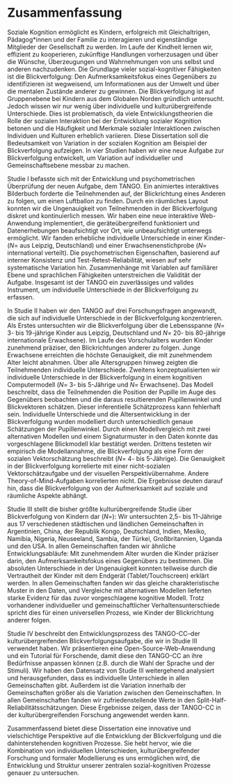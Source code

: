 # Zusammenfassung {#zusammenfassung}

Soziale Kognition ermöglicht es Kindern, erfolgreich mit Gleichaltrigen, Pädagog\*innen und der Familie zu interagieren und eigenständige Mitglieder der Gesellschaft zu werden. Im Laufe der Kindheit lernen wir, effizient zu kooperieren, zukünftige Handlungen vorherzusagen und über die Wünsche, Überzeugungen und Wahrnehmungen von uns selbst und anderen nachzudenken. Die Grundlage vieler sozial-kognitiver Fähigkeiten ist die Blickverfolgung: Den Aufmerksamkeitsfokus eines Gegenübers zu identifizieren ist wegweisend, um Informationen aus der Umwelt und über die mentalen Zustände anderer zu gewinnen. Die Blickverfolgung ist auf Gruppenebene bei Kindern aus dem Globalen Norden gründlich untersucht. Jedoch wissen wir nur wenig über individuelle und kulturübergreifende Unterschiede. Dies ist problematisch, da viele Entwicklungstheorien die Rolle der sozialen Interaktion bei der Entwicklung sozialer Kognition betonen und die Häufigkeit und Merkmale sozialer Interaktionen zwischen Individuen und Kulturen erheblich variieren. Diese Dissertation soll die Bedeutsamkeit von Variation in der sozialen Kognition am Beispiel der Blickverfolgung aufzeigen. In vier Studien haben wir eine neue Aufgabe zur Blickverfolgung entwickelt, um Variation auf individueller und Gemeinschaftsebene messbar zu machen.

Studie I befasste sich mit der Entwicklung und psychometrischen Überprüfung der neuen Aufgabe, dem TANGO. Ein animiertes interaktives Bilderbuch forderte die Teilnehmenden auf, der Blickrichtung eines Anderen zu folgen, um einen Luftballon zu finden. Durch ein räumliches Layout konnten wir die Ungenauigkeit von Teilnehmenden in der Blickverfolgung diskret und kontinuierlich messen. Wir haben eine neue interaktive Web-Anwendung implementiert, die geräteübergreifend funktioniert und Datenerhebungen beaufsichtigt vor Ort, wie unbeaufsichtigt unterwegs ermöglicht. Wir fanden erhebliche individuelle Unterschiede in einer Kinder- (*N*\thinspace=\thinspace 387 aus Leipzig, Deutschland) und einer Erwachsenenstichprobe (*N*\thinspace =\thinspace 236 international verteilt). Die psychometrischen Eigenschaften, basierend auf interner Konsistenz und Test-Retest-Reliabilität, wiesen auf sehr systematische Variation hin. Zusammenhänge mit Variablen auf familiärer Ebene und sprachlichen Fähigkeiten unterstreichen die Validität der Aufgabe. Insgesamt ist der TANGO ein zuverlässiges und valides Instrument, um individuelle Unterschiede in der Blickverfolgung zu erfassen.

In Studie II haben wir den TANGO auf drei Forschungsfragen angewandt, die sich auf individuelle Unterschiede in der Blickverfolgung konzentrieren. Als Erstes untersuchten wir die Blickverfolgung über die Lebensspanne (*N*\thinspace =\thinspace 478 3- bis 19-jährige Kinder aus Leipzig, Deutschland und *N*\thinspace =\thinspace 240 20- bis 80-jährige internationale Erwachsene). Im Laufe des Vorschulalters wurden Kinder zunehmend präziser, den Blickrichtungen anderer zu folgen. Junge Erwachsene erreichten die höchste Genauigkeit, die mit zunehmendem Alter leicht abnahmen. Über alle Altersgruppen hinweg zeigten die Teilnehmenden individuelle Unterschiede. Zweitens konzeptualisierten wir individuelle Unterschiede in der Blickverfolgung in einem kognitiven Computermodell (*N*\thinspace =\thinspace 60 3- bis 5-Jährige und *N*\thinspace =\thinspace 50 Erwachsene). Das Modell beschreibt, dass die Teilnehmenden die Position der Pupille im Auge des Gegenübers beobachten und die daraus resultierenden Pupillenwinkel und Blickvektoren schätzen. Dieser inferentielle Schätzprozess kann fehlerhaft sein. Individuelle Unterschiede und die Altersentwicklung in der Blickverfolgung wurden modelliert durch unterschiedlich genaue Schätzungen der Pupillenwinkel. Durch einen Modellvergleich mit zwei alternativen Modellen und einem Signaturmuster in den Daten konnte das vorgeschlagene Blickmodell klar bestätigt werden. Drittens testeten wir empirisch die Modellannahme, die Blickverfolgung als eine Form der sozialen Vektorschätzung beschreibt (*N*\thinspace =\thinspace 102 4- bis 5-Jährige). Die Genauigkeit in der Blickverfolgung korrelierte mit einer nicht-sozialen Vektorschätzaufgabe und der visuellen Perspektivübernahme. Andere Theory-of-Mind-Aufgaben korrelierten nicht. Die Ergebnisse deuten darauf hin, dass die Blickverfolgung von der Aufmerksamkeit auf soziale und räumliche Aspekte abhängt.

Studie III stellt die bisher größte kulturübergreifende Studie über Blickverfolgung von Kindern dar (*N*\thinspace =\thinspace 1377): Wir untersuchten 2,5- bis 11-Jährige aus 17 verschiedenen städtischen und ländlichen Gemeinschaften in Argentinien, China, der Republik Kongo, Deutschland, Indien, Mexiko, Namibia, Nigeria, Neuseeland, Sambia, der Türkei, Großbritannien, Uganda und den USA. In allen Gemeinschaften fanden wir ähnliche Entwicklungsabläufe: Mit zunehmendem Alter wurden die Kinder präziser darin, den Aufmerksamkeitsfokus eines Gegenübers zu bestimmen. Die absoluten Unterschiede in der Ungenauigkeit konnten teilweise durch die Vertrautheit der Kinder mit dem Endgerät (Tablet/Touchscreen) erklärt werden. In allen Gemeinschaften fanden wir das gleiche charakteristische Muster in den Daten, und Vergleiche mit alternativen Modellen lieferten starke Evidenz für das zuvor vorgeschlagene kognitive Modell. Trotz vorhandener individueller und gemeinschaftlicher Verhaltensunterschiede spricht dies für einen universellen Prozess, wie Kinder der Blickrichtung anderer folgen.

Studie IV beschreibt den Entwicklungsprozess des TANGO-CC\thinspace --\thinspace der kulturübergreifenden Blickverfolgungsaufgabe, die wir in Studie III verwendet haben. Wir präsentieren eine Open-Source-Web-Anwendung und ein Tutorial für Forschende, damit diese den TANGO-CC an ihre Bedürfnisse anpassen können (z.B. durch die Wahl der Sprache und der Stimuli). Wir haben den Datensatz von Studie III weitergehend analysiert und herausgefunden, dass es individuelle Unterschiede in allen Gemeinschaften gibt. Außerdem ist die Variation innerhalb der Gemeinschaften größer als die Variation zwischen den Gemeinschaften. In allen Gemeinschaften fanden wir zufriedenstellende Werte in den Split-Half-Reliabilitätsschätzungen. Diese Ergebnisse zeigen, dass der TANGO-CC in der kulturübergreifenden Forschung angewendet werden kann.

Zusammenfassend bietet diese Dissertation eine innovative und vielschichtige Perspektive auf die Entwicklung der Blickverfolgung und die dahinterstehenden kognitiven Prozesse. Sie hebt hervor, wie die Kombination von individuellen Unterschieden, kulturübergreifender Forschung und formaler Modellierung es uns ermöglichen wird, die Entwicklung und Struktur unserer zentralen sozial-kognitiven Prozesse genauer zu untersuchen.
